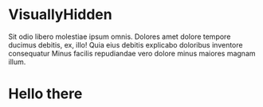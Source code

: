 
<Meta title="Component/Visually Hidden" />

# VisuallyHidden

Sit odio libero molestiae ipsum omnis. Dolores amet dolore tempore ducimus
debitis, ex, illo! Quia eius debitis explicabo doloribus inventore consequatur
Minus facilis repudiandae vero dolore minus maiores magnam illum.

<Canvas>
  <Story name="Visually hidden">
    <h1>Hello there</h1>
  </Story>
</Canvas>
